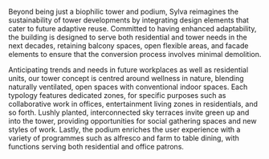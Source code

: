 Beyond being just a biophilic tower and podium,
Sylva reimagines the sustainability of tower developments by integrating design elements that cater to future adaptive reuse.
Committed to having enhanced adaptability, the building is designed to serve both residential and tower needs in the next decades,
retaining balcony spaces, open flexible areas, and facade elements to ensure that the conversion process involves minimal demolition.

Anticipating trends and needs in future workplaces as well as residential units,
our tower concept is centred around wellness in nature, blending naturally
ventilated, open spaces with conventional indoor spaces. Each typology features
dedicated zones, for specific purposes such as collaborative work in offices,
entertainment living zones in residentials, and so forth. Lushly planted,
interconnected sky terraces invite green up and into the tower, providing
opportunities for social gathering spaces and new styles of work. Lastly, the
podium enriches the user experience with a variety of programmes such as
alfresco and farm to table dining, with functions serving both residential and
office patrons.
